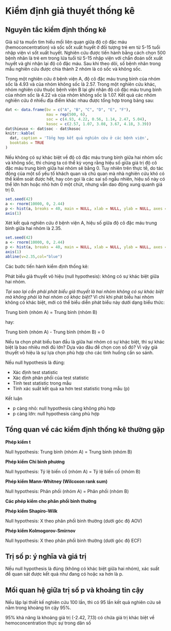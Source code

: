 # Kiểm định giả thuyết thống kê

## Nguyên tắc kiểm định thống kê

Giả sử ta muốn tìm hiểu mối liên quan giữa độ cô đặc máu (hemoconcentration) và sốc sốt xuất huyết ở đối tượng trẻ em từ 5-15 tuổi nhập viện vì sốt xuất huyết. Nghiên cứu được tiến hành bằng cách chọn 500 bệnh nhân là trẻ em trong lứa tuổi từ 5-15 nhập viện với chẩn đoán sốt xuất huyết và ghi nhận lại độ cô đặc máu. Sau khi theo dõi, số bệnh nhân trong mẫu nghiên cứu được chia thành 2 nhóm là có sốc và không sốc.

Trong một nghiên cứu ở bệnh viện A, độ cô đặc máu trung bình của nhóm sốc là 4.93 và của nhóm không sốc là 2.57. Trong một nghiên cứu khác, nhóm nghiên cứu thuộc bệnh viện B lại ghi nhận độ cô đặc máu trung bình của nhóm sốc là 4.22 và của nhóm không sốc là 1.07. Kết quả các nhóm nghiên cứu ở nhiều địa điểm khác nhau được tổng hợp trong bảng sau:

```r
dat <- data.frame(bv = c("A", "B", "C", "D", "E", "F"),
                  mau = rep(500, 6),
                  soc = c(4.93, 4.22, 0.56, 1.14, 2.47, 5.04),
                  kosoc = c(2.57, 1.07, 3.08, 3.67, 4.18, 3.39))
dat$hieuso <- dat$soc - dat$kosoc
knitr::kable(
  dat, caption = 'Tổng hợp kết quả nghiên cứu ở các bệnh viện',
  booktabs = TRUE
)
```

Nếu không có sự khác biệt về độ cô đặc máu trung bình giữa hai nhóm sốc và không sốc, thì chúng ta có thể kỳ vọng rằng hiệu số giữa giá trị độ cô đặc máu trung bình giữa hai nhóm sẽ bằng 0. Tuy nhiên trên thực tế, do tác động của một số yếu tố khách quan và chủ quan mà nhà nghiên cứu khó có thể kiểm soát được hết, hay còn gọi là các sai số ngẫu nhiên, hiệu số này có thể lớn hơn hoặc nhỏ hơn 0 một chút, nhưng vẫn dao động xung quanh giá trị 0.

```r
set.seed(42)
a <- rnorm(10000, 0, 2.44)
p <- hist(a, breaks = 40, main = NULL, xlab = NULL, ylab = NULL, axes = F)
axis(1)
```

Xét kết quả nghiên cứu ở bệnh viện A, hiệu số giữa độ cô đặc máu trung bình giữa hai nhóm là 2.35.

```r
set.seed(42)
a <- rnorm(10000, 0, 2.44)
p <- hist(a, breaks = 40, main = NULL, xlab = NULL, ylab = NULL, axes = F)
axis(1)
abline(v=2.35,col="blue")
```


Các bước tiến hành kiểm định thống kê:

Phát biểu giả thuyết vô hiệu (null hypothesis): không có sự khác biệt giữa hai nhóm.

*Tại sao lại cần phải phát biểu giả thuyết là hai nhóm không có sự khác biệt mà không phải là hai nhóm có khác biệt?* Vì chỉ khi phát biểu hai nhóm không có khác biệt, mới có thể biểu diễn phát biểu này dưới dạng biểu thức:

Trung bình (nhóm A) = Trung bình (nhóm B)

hay:

Trung bình (nhóm A) - Trung bình (nhóm B) = 0

Nếu ta chọn phát biểu ban đầu là giữa hai nhóm có sự khác biệt, thì sự khác biệt là bao nhiêu mới đủ lớn? Dựa vào đâu để chọn con số đó? Vì vậy giả thuyết vô hiệu là sự lựa chọn phù hợp cho các tình huống cần so sánh.

Nếu null hypothesis là đúng:

* Xác định test statistic
* Xác định phân phối của test statistic
* Tính test statistic trong mẫu
* Tính xác suất kết quả xa hơn test statistic trong mẫu (p)

Kết luận

* p càng nhỏ: null hypothesis càng không phù hợp
* p càng lớn: null hypothesis càng phù hợp

## Tổng quan về các kiểm định thống kê thường gặp

**Phép kiểm t**

Null hypothesis: Trung bình (nhóm A) = Trung bình (nhóm B) 

**Phép kiểm Chi bình phương**

Null hypothesis: Tỷ lệ biến cố (nhóm A) = Tỷ lệ biến cố (nhóm B)

**Phép kiểm Mann-Whitney (Wilcoxon rank sum)**

Null hypothesis: Phân phối (nhóm A) = Phân phối (nhóm B)

**Các phép kiểm cho phân phối bình thường**

**Phép kiểm Shapiro-Wilk**

Null hypothesis: X theo phân phối bình thường (dưới góc độ AOV)

**Phép kiểm Kolmogorov-Smirnov**

Null hypothesis: X theo phân phối bình thường (dưới góc độ ECF)

## Trị số p: ý nghĩa và giá trị

Nếu null hypothesis là đúng (không có khác biệt giữa hai nhóm), xác suất để quan sát được kết quả như đang có hoặc xa hơn là p.

## Mối quan hệ giữa trị số p và khoảng tin cậy

Nếu lặp lại thiết kế nghiên cứu 100 lần, thì có 95 lần kết quả nghiên cứu sẽ nằm trong khoảng tin cậy 95%.

95% khả năng là khoảng giá trị (-2.42, 7.13) có chứa giá trị khác biệt về hemoconcentration thực sự trong dân số

